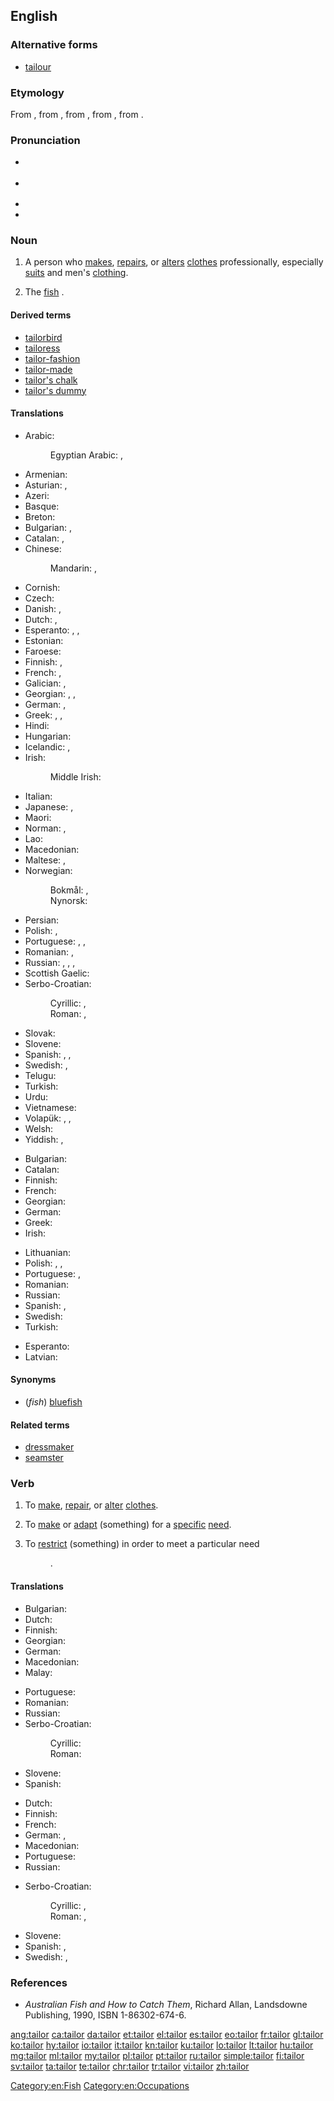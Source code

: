 ==English==
{{wikipedia}}

===Alternative forms===
* [[tailour]] {{qualifier|obsolete}}

===Etymology===
From {{etyl|xno|en}} {{term|tailour|lang=fro}}, from {{etyl|fro|en}} {{term|tailleor|lang=fro}}, from {{term|taillier|lang=fro}}, from {{etyl|LL.|en}} {{term|talio|lang=la}}, from {{etyl|la|en}} {{term|talea||a cutting|lang=la}}.

===Pronunciation===
* {{a|GenAm}} {{IPA|/ˈteɪlɚ/|lang=en}}
* {{a|RP}} {{IPA|/ˈteɪlə/|lang=en}}
* {{audio|en-us-tailor.ogg|Audio (US)|lang=en}}
* {{rhymes|eɪlə(ɹ)|lang=en}}

===Noun===
{{en-noun}}

# A person who [[make]]s, [[repair]]s, or [[alter]]s [[clothes]] professionally, especially [[suit]]s and men's [[clothing]].
# {{context|Australia|lang=en}} The [[fish]] {{taxlink|Pomatomus saltatrix|species|noshow=1}}.

====Derived terms====
* [[tailorbird]]
* [[tailoress]]
* [[tailor-fashion]]
* [[tailor-made]]
* [[tailor's chalk]]
* [[tailor's dummy]]

====Translations====
{{trans-top|person who makes, repairs, or alters clothing as profession}}
* Arabic: {{t|ar|خَيَّاط|m}}
*: Egyptian Arabic: {{t|arz|خياط|m|tr=xayaṭ|sc=Arab}}, {{t|arz|ترزي|m|tr=tarzi|sc=Arab}}
* Armenian: {{t|hy|դերձակ}}
* Asturian: {{t|ast|xastre|m}}, {{t|ast|sastre|m}}
* Azeri: {{t+|az|dərzi}}
* Basque: {{t+|eu|jostun}}
* Breton: {{t+|br|kemener}}
* Bulgarian: {{t+|bg|абаджия|m|tr=abadžíja}}, {{t|bg|абаджийка|f|tr=abadžíjka}}
* Catalan: {{t+|ca|sastre|m}}, {{t|ca|sastressa|f}}
* Chinese:
*: Mandarin: {{t|cmn|裁縫|sc=Hani}}, {{t+|cmn|裁缝|tr=cáiféng, cáifeng|sc=Hani}}
* Cornish: {{t+|kw|tregher|m}}
* Czech: {{t+|cs|krejčí|m}}
* Danish: {{t+|da|skrædder|c}}, {{t|da|skrædderske|c}}
* Dutch: {{t+|nl|kleermaker|m}}, {{t|nl|kleermaakster|f}}
* Esperanto: {{qualifier|♂♀, generic}} {{t+|eo|tajloro}}, {{qualifier|♂}} {{t|eo|virtajloro}}, {{qualifier|♀}} {{t|eo|tajlorino}}
* Estonian: {{t|et|rätsep}}
* Faroese: {{t|fo|skraddari|m}}
* Finnish: {{t+|fi|räätäli}}, {{t|fi|vaatturi}}
* French: {{t+|fr|tailleur|m}}, {{t+|fr|tailleuse|f}}
* Galician: {{t+|gl|xastre|m}}, {{t+|gl|alfaiate|m}}
* Georgian: {{t|ka|მკერავი}}, {{t|ka|მკერავი}}, {{t|ka|თერძი}}
* German: {{t+|de|Schneider|m}}, {{t+|de|Schneiderin|f}}
* Greek: {{t+|el|ράπτης|m}}, {{t+|el|ράφτης|m}}, {{t+|el|μόδιστρος|m}} {{t+|el|μοδίστρα|f}}
* Hindi: {{t|hi|दर्ज़ी|m|tr=darzī|sc=Deva}}
* Hungarian: {{t+|hu|szabó}}
* Icelandic: {{t+|is|klæðskeri|m}}, {{t|is|skraddari|m}}
* Irish: {{t|ga|táilliúir|m}}
*: Middle Irish: {{t|mga|táilliúr|m}}
{{trans-mid}}
* Italian: {{t+|it|sarto}}
* Japanese: {{t|ja|仕立て屋|tr=したてや, shitateya|sc=Jpan}}, {{t+|ja|テーラー|tr=tērā|sc=Jpan}}
* Maori: {{t|mi|kaitui}}
* Norman: {{t|nrf|couôtuthyi|m}}, {{t|nrf|couôtuthiéthe|f}}
* Lao: {{t|lo|ຊ່າງຕັດເຄື່ອງຜູ້ຊາຍ|sc=Laoo}}
* Macedonian: {{t|mk|кројач|m|tr=krójač}}
* Maltese: {{t|mt|ħajjat|m}}, {{t|mt|ħajjata|f}}
* Norwegian:
*: Bokmål: {{t|no|skredder|m}}, {{t|no|skredderske|f}}
*: Nynorsk: {{t|nn|skreddar|m}}
* Persian: {{t+|fa|درزی|tr=darzi|sc=fa-Arab}}
* Polish: {{t+|pl|krawiec|m}}, {{t+|pl|krawcowa|f}}
* Portuguese: {{t+|pt|alfaiate|m}}, {{t|pt|alfaiata|f}}, {{t+|pt|xastre|m}}
* Romanian: {{t+|ro|croitor|m}}, {{t+|ro|croitoreasă|f}}
* Russian: {{t+|ru|портно́й|m}}, {{t+|ru|портни́ха|f}}, {{t+|ru|швец|m}}, {{t+|ru|швея́|f}}
* Scottish Gaelic: {{t|gd|tàillear|m}}
* Serbo-Croatian:
*: Cyrillic: {{t|sh|кројач|m}}, {{t|sh|кројачица|f}}
*: Roman: {{t+|sh|krojač|m}}, {{t+|sh|krojačica|f}}
* Slovak: {{t|sk|krajčír|m}}
* Slovene: {{t+|sl|krojač|m}}
* Spanish: {{t+|es|sastre|m|f}}, {{t+|es|modisto|m}}, {{t|es|modista|m|f}}
* Swedish: {{t+|sv|skräddare|c}}, {{t|sv|skrädderska|c}}
* Telugu: {{t+|te|దర్జీ|tr=darjee}}
* Turkish: {{t+|tr|terzi}}
* Urdu: {{t|ur|درزی|m|tr=darzī|sc=ur-Arab}}
* Vietnamese: {{t+|vi|thợ may}}
* Volapük: {{qualifier|♂♀}} {{t+|vo|skrädan}}, {{qualifier|♂}} {{t|vo|hiskrädan}}, {{qualifier|♀}} {{t|vo|jiskrädan}}
* Welsh: {{t|cy|teiliwr|m}}
* Yiddish: {{t|yi|שנײַדער|m|tr=shnayder|sc=Hebr}}, {{t|yi|שנײַדערקע|f|tr=shnayderke|sc=Hebr}}
{{trans-bottom}}

{{trans-top|fish}}
* Bulgarian: {{t|bg|лефер|m}}
* Catalan: {{t|ca|tallahams|m}}
* Finnish: {{t|fi|sinikala}}
* French: {{t+|fr|tassergal|m}}
* Georgian: {{t|ka|ლუფარი}}
* German: {{t|de|Blaufisch|m}}
* Greek: {{t|el|γοφάρι|n}}
* Irish: {{t|ga|táilliúir|m}}
{{trans-mid}}
* Lithuanian: {{t|lt|melsvieji ešeriai}}
* Polish: {{t|pl|lufar|m}}, {{t|pl|skrzelołusk|m}}, {{t|pl|tasergal|m}}
* Portuguese: {{t+|pt|anchova|f}}, {{t+|pt|enchova|f}}
* Romanian: {{t+|ro|lufar}}
* Russian: {{t+|ru|луфа́рь|m}}
* Spanish: {{t|es|anjova|f}}, {{t+|es|sastre|m}}
* Swedish: {{t|sv|blåfisk|c}}
* Turkish: {{t+|tr|lüfer}}
{{trans-bottom}}

{{checktrans-top}}
* Esperanto: {{t+check|eo|kudristo}}
* Latvian: {{t-check|lv|drēbnieks}}
{{trans-bottom}}

====Synonyms====
* (''fish'') [[bluefish]]

====Related terms====
* [[dressmaker]]
* [[seamster]]

===Verb===
{{en-verb}}

# {{context|transitive|lang=en}} To [[make]], [[repair]], or [[alter]] [[clothes]].
# {{context|transitive|lang=en}} To [[make]] or [[adapt]] (something) for a [[specific]] [[need]].
# {{context|transitive|lang=en}} To [[restrict]] (something) in order to meet a particular need
#: {{usex|a narrowly '''tailored''' law|lang=en}}.

====Translations====
{{trans-top|make, repair, or alter clothing}}
* Bulgarian: {{t+|bg|шия|sc=Cyrl}}
* Dutch: {{t|nl|kleermaken}}
* Finnish: {{t|fi|vaatehtia}}
* Georgian: {{t|ka|გაკერავს}}
* German: {{t|de|schneidern}}
* Macedonian: {{t|mk|крои|tr=krói}}
* Malay: {{t|ms|jahit}}
{{trans-mid}}
* Portuguese: {{t|pt|alfaiatar}}
* Romanian: {{t+|ro|croi}}
* Russian: {{t+|ru|шить}}
* Serbo-Croatian:
*: Cyrillic: {{t|sh|кројити}}
*: Roman: {{t+|sh|krojiti}}
* Slovene: {{t|sl|krojiti}}
* Spanish: {{t|es|confeccionar}}
{{trans-bottom}}

{{trans-top|restrict something to particular need}}
* Dutch: {{t+|nl|aanpassen}}
* Finnish: {{t+|fi|räätälöidä}}
* French: {{t+|fr|adapter}}
* German: {{t|de|zuschneiden}}, {{t+|de|anpassen}}
* Macedonian: {{t|mk|скројува|tr=skrójuva}}
* Portuguese: {{t+|pt|adaptar}}
* Russian: {{t+|ru|приспоса́бливать}}
{{trans-mid}}
* Serbo-Croatian:
*: Cyrillic: {{t|sh|укројити}}, {{t|sh|кројити}}
*: Roman: {{t|sh|ukrojiti}}, {{t+|sh|krojiti}}
* Slovene: {{t|sl|ukrojiti}}
* Spanish: {{t+|es|adaptar}}, {{t+|es|entallar}}
* Swedish: {{t|sv|skrädarsy}}, {{t+|sv|anpassa}}
{{trans-bottom}}

===References===
* ''Australian Fish and How to Catch Them'', Richard Allan, Landsdowne Publishing, 1990, ISBN 1-86302-674-6.

[[Category:en:Fish]]
[[Category:en:Occupations]]

[[ang:tailor]]
[[ca:tailor]]
[[da:tailor]]
[[et:tailor]]
[[el:tailor]]
[[es:tailor]]
[[eo:tailor]]
[[fr:tailor]]
[[gl:tailor]]
[[ko:tailor]]
[[hy:tailor]]
[[io:tailor]]
[[it:tailor]]
[[kn:tailor]]
[[ku:tailor]]
[[lo:tailor]]
[[lt:tailor]]
[[hu:tailor]]
[[mg:tailor]]
[[ml:tailor]]
[[my:tailor]]
[[pl:tailor]]
[[pt:tailor]]
[[ru:tailor]]
[[simple:tailor]]
[[fi:tailor]]
[[sv:tailor]]
[[ta:tailor]]
[[te:tailor]]
[[chr:tailor]]
[[tr:tailor]]
[[vi:tailor]]
[[zh:tailor]]